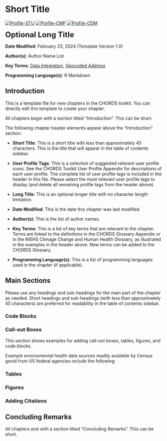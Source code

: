 # Short Title {#chapter-template} 

[![Profile-STU](https://img.shields.io/badge/User%20Profile-Student-dcbeff.svg)](#profilestu)
[![Profile-CMP](https://img.shields.io/badge/User%20Profile-Clinician/Medical%20Professional-f58231.svg)](#profilecmp)
[![Profile-CDM](https://img.shields.io/badge/User%20Profile-Clinical%20Data%20Manager-469990.svg)](#profilecdm)

<font size ="5"> **Optional Long Title** </font>

**Date Modified**: February 23, 2024 (Template Version 1.0)

**Author(s)**: Author Name List

**Key Terms**: [Data Integration](https://tools.niehs.nih.gov/cchhglossary/?keyword=data+integration&termOnlySearch=true&exactSearch=true), [Geocoded Address](#def-geocoded-address)

**Programming Language(s)**: R Markdown


## Introduction

This is a template file for new chapters in the CHORDS toolkit. You can directly edit this template to create your chapter. 

All chapters begin with a section titled "Introduction". This can be short.

The following chapter header elements appear above the "Introduction" section:

- **Short Title**: This is a short title with less than approximately 45 characters. This is the title that will appear in the table of contents sidebar.

- **User Profile Tags**: This is a selection of suggested relevant user profile icons. See the CHORDS Toolkit User Profile Appendix for descriptions of each user profile. The complete list of user profile tags is included in the header in this file. Please select the most relevant user profile tags to display (and delete all remaining profile tags from the header above).

- **Long Title**: This is an optional longer title with no character length limitation.

- **Date Modified**: This is the date this chapter was last modified.

- **Author(s)**: This is the list of author names.

- **Key Terms**: This is a list of key terms that are relevant to the chapter. Terms are linked to the definitions in the CHORDS Glossary Appendix or in the NIEHS Climage Change and Human Health Glossary, as illustrated in the examples in the header above. New terms can be added to the CHORDS Glossary.

- **Programming Language(s)**: This is a list of programming languages used in the chapter (if applicable).

## Main Sections

Please use any headings and sub-headings for the main part of the chapter as needed. 
Short headings and sub-headings (with less than approximately 45 characters) are preferred for readability in the table of contents sidebar. 

### Code Blocks

### Call-out Boxes

This section shows examples for adding call-out boxes, tables, figures, and code blocks.

Example environmental health data sources readily available by Census geoid from US federal agencies include the following:

### Tables

### Figures

### Adding Citations


## Concluding Remarks

All chapters end with a section titled "Concluding Remarks". This can be short.


